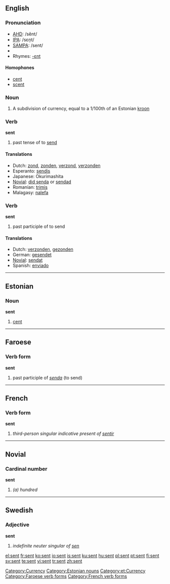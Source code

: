 ==English==

{{rank|themselves|half|certain|269|sent|keep|myself|morning}}

===Pronunciation===
* [[w:AHD|AHD]]: /sĕnt/
* [[w:IPA|IPA]]: /sɛn̩t/
* [[w:SAMPA|SAMPA]]: /sent/
*{{audio|en-us-sent.ogg|Audio (US)}}
* Rhymes: [[Rhymes:English:-ɛnt|-ɛnt]]

====Homophones====
*[[cent]]
*[[scent]]

===Noun===
{{en-noun|senti}}

# A subdivision of currency, equal to a 1/100th of an Estonian [[kroon]]
[[Category:Currency]]

===Verb===
'''sent'''

# past tense of to [[send]]

====Translations====
{{top}}
*Dutch: [[zond]], [[zonden]], [[verzond]], [[verzonden]]
*Esperanto: [[sendis]]
*Japanese: Okurimashita
*[[Novial]]: [[did senda]] or [[sendad]]
*Romanian: [[trimis]]
*Malagasy: [[:mg:alefa|nalefa]]
{{bottom}}

===Verb===
'''sent'''

# past participle of to send

====Translations====
*Dutch: [[verzonden]], [[gezonden]]
*German: [[gesendet]]
*[[Novial]]: [[sendat]]
*Spanish: [[enviado]]

----

==Estonian==

===Noun===
'''sent'''

# [[cent]]

[[Category:Estonian nouns]]
[[Category:et:Currency]]

----

==Faroese==

===Verb form===
'''sent'''

# past participle of ''[[senda]]'' (to send)

[[Category:Faroese verb forms]]

----

==French==

===Verb form===
'''sent'''

# ''third-person singular indicative present of [[sentir]]''

[[Category:French verb forms]]

----

==Novial==

===Cardinal number===
'''sent'''

# ''(a) hundred''

----

==Swedish==

===Adjective===
'''sent'''

# ''indefinite neuter singular of [[sen]]''

[[el:sent]]
[[fr:sent]]
[[ko:sent]]
[[io:sent]]
[[is:sent]]
[[ku:sent]]
[[hu:sent]]
[[pl:sent]]
[[pt:sent]]
[[fi:sent]]
[[sv:sent]]
[[te:sent]]
[[vi:sent]]
[[tr:sent]]
[[zh:sent]]